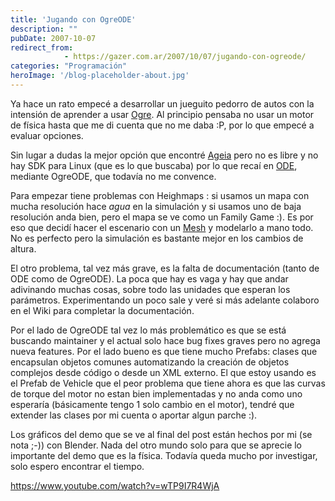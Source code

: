 ```yaml
---
title: 'Jugando con OgreODE'
description: ""
pubDate: 2007-10-07
redirect_from: 
            - https://gazer.com.ar/2007/10/07/jugando-con-ogreode/
categories: "Programación"
heroImage: '/blog-placeholder-about.jpg'
---
```

Ya hace un rato empecé a desarrollar un jueguito pedorro de autos con la intensión de aprender a usar [Ogre](http://www.ogre.org/). Al principio pensaba no usar un motor de física hasta que me di cuenta que no me daba :P, por lo que empecé a evaluar opciones.

Sin lugar a dudas la mejor opción que encontré [Ageia](http://www.ageia.com/) pero no es libre y no hay SDK para Linux (que es lo que buscaba) por lo que recaí en [ODE](http://www.ode.org/), mediante OgreODE, que todavía no me convence.

Para empezar tiene problemas con Heighmaps : si usamos un mapa con mucha resolución hace _agua_ en la simulación y si usamos uno de baja resolución anda bien, pero el mapa se ve como un Family Game :). Es por eso que decidí hacer el escenario con un [Mesh](http://en.wikipedia.org/wiki/Polygon_mesh) y modelarlo a mano todo. No es perfecto pero la simulación es bastante mejor en los cambios de altura.

El otro problema, tal vez más grave, es la falta de documentación (tanto de ODE como de OgreODE). La poca que hay es vaga y hay que andar adivinando muchas cosas, sobre todo las unidades que esperan los parámetros. Experimentando un poco sale y veré si más adelante colaboro en el Wiki para completar la documentación.

Por el lado de OgreODE tal vez lo más problemático es que se está buscando maintainer y el actual solo hace bug fixes graves pero no agrega nueva features. Por el lado bueno es que tiene mucho Prefabs: clases que encapsulan objetos comunes automatizando la creación de objetos complejos desde código o desde un XML externo. El que estoy usando es el Prefab de Vehicle que el peor problema que tiene ahora es que las curvas de torque del motor no estan bien implementadas y no anda como uno esperaría (básicamente tengo 1 solo cambio en el motor), tendré que extender las clases por mi cuenta o aportar algun parche :).

Los gráficos del demo que se ve al final del post están hechos por mi (se nota ;-)) con Blender. Nada del otro mundo solo para que se aprecie lo importante del demo que es la física. Todavía queda mucho por investigar, solo espero encontrar el tiempo.

https://www.youtube.com/watch?v=wTP9I7R4WjA
